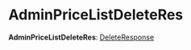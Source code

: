 
# AdminPriceListDeleteRes

 **AdminPriceListDeleteRes**: [DeleteResponse](../../interfaces/medusa.DeleteResponse/page.mdx)
